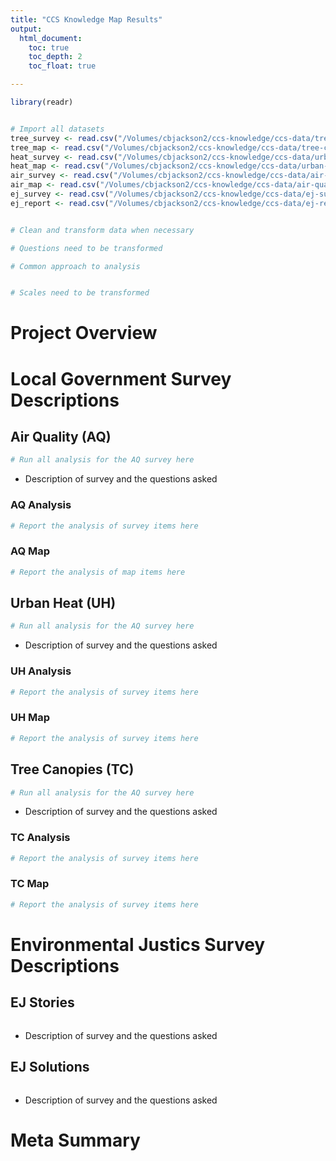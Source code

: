 ```yaml
---
title: "CCS Knowledge Map Results"
output:
  html_document:
    toc: true
    toc_depth: 2
    toc_float: true

---
```


```r
library(readr)


# Import all datasets
tree_survey <- read.csv("/Volumes/cbjackson2/ccs-knowledge/ccs-data/tree-canopy/tree_survey.csv")
tree_map <- read.csv("/Volumes/cbjackson2/ccs-knowledge/ccs-data/tree-canopy/tree_map.csv")
heat_survey <- read.csv("/Volumes/cbjackson2/ccs-knowledge/ccs-data/urban-heat/heat_survey.csv")
heat_map <- read.csv("/Volumes/cbjackson2/ccs-knowledge/ccs-data/urban-heat/heat_map.csv")
air_survey <- read.csv("/Volumes/cbjackson2/ccs-knowledge/ccs-data/air-quality/air_survey.csv")
air_map <- read.csv("/Volumes/cbjackson2/ccs-knowledge/ccs-data/air-quality/air_map.csv")
ej_survey <- read.csv("/Volumes/cbjackson2/ccs-knowledge/ccs-data/ej-survey/ej_survey.csv")
ej_report <- read.csv("/Volumes/cbjackson2/ccs-knowledge/ccs-data/ej-report/ej_report.csv")


# Clean and transform data when necessary

# Questions need to be transformed

# Common approach to analysis


# Scales need to be transformed
```

# Project Overview

# Local Government Survey Descriptions

## Air Quality (AQ)

```r

# Run all analysis for the AQ survey here

```

- Description of survey and the questions asked


### AQ Analysis
```r

# Report the analysis of survey items here

```

### AQ Map
```r

# Report the analysis of map items here

```


## Urban Heat (UH)
```r

# Run all analysis for the AQ survey here

```

- Description of survey and the questions asked

### UH Analysis
```r

# Report the analysis of survey items here

```

### UH Map
```r

# Report the analysis of survey items here

```

## Tree Canopies (TC)
```r

# Run all analysis for the AQ survey here

```

- Description of survey and the questions asked


### TC Analysis
```r

# Report the analysis of survey items here

```


### TC Map
```r

# Report the analysis of survey items here

```


# Environmental Justics Survey Descriptions

## EJ Stories 
```r

```

- Description of survey and the questions asked


## EJ Solutions
```r

```

- Description of survey and the questions asked


# Meta Summary

